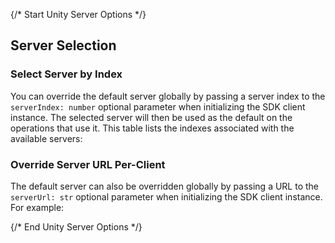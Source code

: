 {/* Start Unity Server Options */}
## Server Selection

### Select Server by Index

You can override the default server globally by passing a server index to the `serverIndex: number` optional parameter when initializing the SDK client instance. The selected server will then be used as the default on the operations that use it. This table lists the indexes associated with the available servers:






### Override Server URL Per-Client

The default server can also be overridden globally by passing a URL to the `serverUrl: str` optional parameter when initializing the SDK client instance. For example:

{/* End Unity Server Options */}
